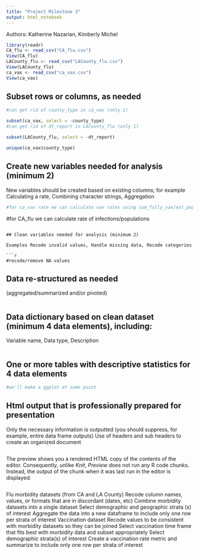 ```yaml
---
title: "Project Milestone 3"
output: html_notebook
---
```


Authors: Katherine Nazarian, Kimberly Michel

```r
library(readr)
CA_flu <- read_csv("CA_flu.csv")
View(CA_flu)
LACounty_flu <- read_csv("LACounty_flu.csv")
View(LACounty_flu)
ca_vax <- read_csv("ca_vax.csv")
View(ca_vax)

```

## Subset rows or columns, as needed

```r
#can get rid of county_type in ca_vax (only 1) 

subset(ca_vax, select = -county_type)
#can get rid of dt_report in LACounty_flu (only 1)

subset(LACounty_flu, select = -dt_report)

unique(ca_vax$county_type)
```

## Create new variables needed for analysis (minimum 2)

New variables should be created based on existing columns; for example Calculating a rate, Combining character strings, Aggregation

```r
#for ca_vax rate we can calculate vax rates using cum_fully_vax/est_population, but we would have to remove the NA values 

```
#for CA_flu we can calculate rate of infections/populations 


```

## Clean variables needed for analysis (minimum 2)

Examples Recode invalid values, Handle missing data, Recode categories

```r
#recode/remove NA values 
```

## Data re-structured as needed

(aggregated/summarized and/or pivoted)

```r

```

## Data dictionary based on clean dataset (minimum 4 data elements), including:

Variable name, Data type, Description

```r

```

## One or more tables with descriptive statistics for 4 data elements

```r
#we'll make a ggplot at some point 
```

## Html output that is professionally prepared for presentation

Only the necessary information is outputted (you should suppress, for example, entire data frame outputs) Use of headers and sub headers to create an organized document

```r

```

The preview shows you a rendered HTML copy of the contents of the editor. Consequently, unlike *Knit*, *Preview* does not run any R code chunks. Instead, the output of the chunk when it was last run in the editor is displayed.

```r

```
Flu morbidity datasets (from CA and LA County)
  Recode column names, values, or formats that are in discordant (dates, etc)
  Combine morbidity datasets into a single dataset
  Select demographic and geographic strata (s) of interest
  Aggregate the data into a new dataframe to  include only one row per strata of     interest
Vaccination dataset 
  Recode values to be consistent with morbidity datasets so they can be joined
  Select vaccination time frame that fits best with morbidity data and subset        appropriately
  Select demographic strata(s) of interest
  Create a vaccination rate metric and summarize to include only one row per strata   of interest